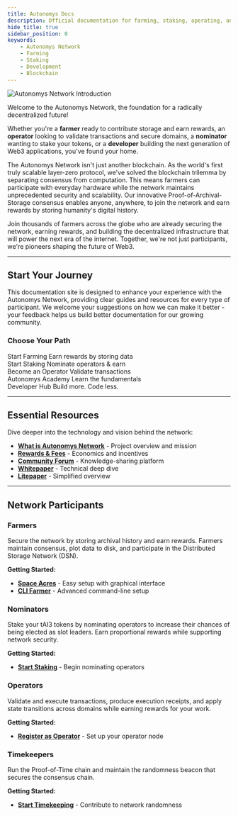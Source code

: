 ```yaml
---
title: Autonomys Docs
description: Official documentation for farming, staking, operating, and building on the Autonomys Network
hide_title: true
sidebar_position: 0
keywords:
    - Autonomys Network
    - Farming
    - Staking
    - Development
    - Blockchain
---
```



![Autonomys Network Introduction](/img/learn/intro-banner.avif)

Welcome to the Autonomys Network, the foundation for a radically decentralized future!  

Whether you're a **farmer** ready to contribute storage and earn rewards, an **operator** looking to validate transactions and secure domains, a **nominator** wanting to stake your tokens, or a **developer** building the next generation of Web3 applications, you've found your home.

The Autonomys Network isn't just another blockchain. As the world's first truly scalable layer-zero protocol, we've solved the blockchain trilemma by separating consensus from computation. This means farmers can participate with everyday hardware while the network maintains unprecedented security and scalability. Our innovative Proof-of-Archival-Storage consensus enables anyone, anywhere, to join the network and earn rewards by storing humanity's digital history.

Join thousands of farmers across the globe who are already securing the network, earning rewards, and building the decentralized infrastructure that will power the next era of the internet. Together, we're not just participants, we're pioneers shaping the future of Web3.

---

## <Icon icon="mdi:rocket-launch" />Start Your Journey

This documentation site is designed to enhance your experience with the Autonomys Network, providing clear guides and resources for every type of participant. We welcome your suggestions on how we can make it better - your feedback helps us build better documentation for our growing community.

<div className="center-content">

### Choose Your Path

<div className="releases-container">
  <Link to="/farming/space-acres/install" className="button button--primary button--lg">
    <Icon icon="mdi:tractor" className="download-icon" />
    <div className="button-text">
      <span>Start Farming</span>
      <span>Earn rewards by storing data</span>
    </div>
  </Link>
  
  <Link to="/staking/stake" className="button button--primary button--lg">
    <Icon icon="mdi:account-heart" className="download-icon" />
    <div className="button-text">
      <span>Start Staking</span>
      <span>Nominate operators & earn</span>
    </div>
  </Link>
  
  <Link to="/staking/operator/register" className="button button--primary button--lg">
    <Icon icon="mdi:server" className="download-icon" />
    <div className="button-text">
      <span>Become an Operator</span>
      <span>Validate transactions</span>
    </div>
  </Link>
  
  <Link to="https://academy.autonomys.xyz/" className="button button--primary button--lg">
    <Icon icon="mdi:school" className="download-icon" />
    <div className="button-text">
      <span>Autonomys Academy</span>
      <span>Learn the fundamentals</span>
    </div>
  </Link>
  
  <Link to="https://develop.autonomys.xyz" className="button button--primary button--lg">
    <Icon icon="lineicons:dev" className="download-icon" />
    <div className="button-text">
      <span>Developer Hub</span>
      <span>Build more. Code less.</span>
    </div>
  </Link>
</div>

</div>

---

## <Icon icon="token:autonomys" />Essential Resources

Dive deeper into the technology and vision behind the network:

- **[What is Autonomys Network](https://www.autonomys.xyz/project)** - Project overview and mission
- **[Rewards & Fees](https://academy.autonomys.xyz/subspace-protocol/rewards-and-fees)** - Economics and incentives
- **[Community Forum](https://forum.autonomys.xyz)** - Knowledge-sharing platform
- **[Whitepaper](https://gateway.autonomys.xyz/file/bafkr6ia6q74kzrtdpfl3scb5v5f2vuvsip7ilfo4qkl27ievd7uvnluw2a)** - Technical deep dive
- **[Litepaper](https://gateway.autonomys.xyz/file/bafkr6ibiqakm4js5yqifosrm2kdtxkbncbya2z2na2a34gaubwirqxt6bi)** - Simplified overview

---

## <Icon icon="mdi:account-group" />Network Participants

### <Icon icon="mdi:tractor" />Farmers
Secure the network by storing archival history and earn rewards. Farmers maintain consensus, plot data to disk, and participate in the Distributed Storage Network (DSN).

**Getting Started:**
- **[Space Acres](/farming/space-acres/install)** <FeaturedBadge text="Recommended" /> - Easy setup with graphical interface
- **[CLI Farmer](/farming/cli/install)** - Advanced command-line setup

### <Icon icon="mdi:account-heart" />Nominators
Stake your tAI3 tokens by nominating operators to increase their chances of being elected as slot leaders. Earn proportional rewards while supporting network security.

**Getting Started:**
- **[Start Staking](/staking/stake)** - Begin nominating operators

### <Icon icon="mdi:server" />Operators
Validate and execute transactions, produce execution receipts, and apply state transitions across domains while earning rewards for your work.

**Getting Started:**
- **[Register as Operator](/staking/operator/register)** - Set up your operator node

### <Icon icon="mdi:clock" />Timekeepers
Run the Proof-of-Time chain and maintain the randomness beacon that secures the consensus chain.

**Getting Started:**
- **[Start Timekeeping](/farming/timekeeper)** - Contribute to network randomness